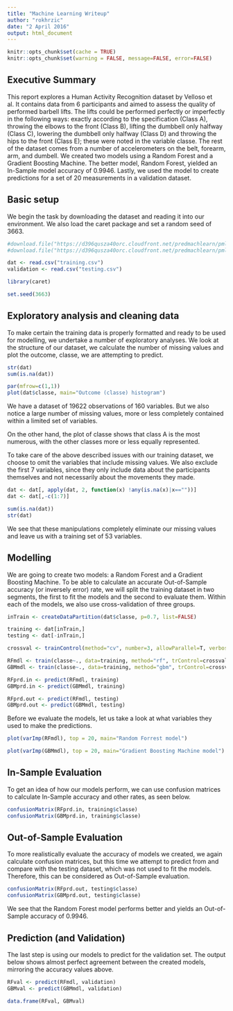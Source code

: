 ```yaml
---
title: "Machine Learning Writeup"
author: "rokhrzic"
date: "2 April 2016"
output: html_document
---
```


```r
knitr::opts_chunk$set(cache = TRUE)
knitr::opts_chunk$set(warning = FALSE, message=FALSE, error=FALSE)
```

## Executive Summary

This report explores a Human Activity Recognition dataset by Velloso et al. It contains data from 6 participants and aimed to assess the quality of performed barbell lifts. The lifts could be performed perfectly or imperfectly in the following ways: exactly according to the specification (Class A), throwing the elbows to the front (Class B), lifting the dumbbell only halfway (Class C), lowering the dumbbell only halfway (Class D) and throwing the hips to the front (Class E); these were noted in the variable classe.
The rest of the dataset comes from a number of accelerometers on the belt, forearm, arm, and dumbell.
We created two models using a Random Forest and a Gradient Boosting Machine. The better model, Random Forest, yielded an In-Sample model accuracy of 0.9946.
Lastly, we used the model to create predictions for a set of 20 measurements in a validation dataset.

## Basic setup

We begin the task by downloading the dataset and reading it into our environment. We also load the caret package and set a random seed of 3663.

```r

#download.file("https://d396qusza40orc.cloudfront.net/predmachlearn/pml-training.csv", "training.csv")
#download.file("https://d396qusza40orc.cloudfront.net/predmachlearn/pml-testing.csv", "testing.csv")

dat <- read.csv("training.csv")
validation <- read.csv("testing.csv")

library(caret)

set.seed(3663)
```

## Exploratory analysis and cleaning data

To make certain the training data is properly formatted and ready to be used for modelling, we undertake a number of exploratory analyses. We look at the structure of our dataset, we calculate the number of missing values and plot the outcome, classe, we are attempting to predict.

```r

str(dat)
sum(is.na(dat))

par(mfrow=c(1,1))
plot(dat$classe, main="Outcome (classe) histogram")

```

We have a dataset of 19622 observations of 160 variables. But we also notice a large number of missing values, more or less completely contained within a limited set of variables.

On the other hand, the plot of classe shows that class A is the most numerous, with the other classes more or less equally represented.

To take care of the above described issues with our training dataset, we choose to omit the variables that include missing values. We also exclude the first 7 variables, since they only include data about the participants themselves and not necessarily about the movements they made.

```r

dat <- dat[, apply(dat, 2, function(x) !any(is.na(x)|x==""))]
dat <- dat[,-c(1:7)]

sum(is.na(dat))
str(dat)
```

We see that these manipulations completely eliminate our missing values and leave us with a training set of 53 variables.

## Modelling

We are going to create two models: a Random Forest and a Gradient Boosting Machine. To be able to calculate an accurate Out-of-Sample accuracy (or inversely error) rate, we will split the training dataset in two segments, the first to fit the models and the second to evaluate them.
Within each of the models, we also use cross-validation of three groups.

```r

inTrain <- createDataPartition(dat$classe, p=0.7, list=FALSE)

training <- dat[inTrain,]
testing <- dat[-inTrain,]

crossval <- trainControl(method="cv", number=3, allowParallel=T, verbose=F)

RFmdl <- train(classe~., data=training, method="rf", trControl=crossval)
GBMmdl <- train(classe~., data=training, method="gbm", trControl=crossval)

RFprd.in <- predict(RFmdl, training)
GBMprd.in <- predict(GBMmdl, training)

RFprd.out <- predict(RFmdl, testing)
GBMprd.out <- predict(GBMmdl, testing)

```

Before we evaluate the models, let us take a look at what variables they used to make the predictions.

```r

plot(varImp(RFmdl), top = 20, main="Random Forrest model")

plot(varImp(GBMmdl), top = 20, main="Gradient Boosting Machine model")

```


## In-Sample Evaluation

To get an idea of how our models perform, we can use confusion matrices to calculate In-Sample accuracy and other rates, as seen below.

```r
confusionMatrix(RFprd.in, training$classe)
confusionMatrix(GBMprd.in, training$classe)
```

## Out-of-Sample Evaluation

To more realistically evaluate the accuracy of models we created, we again calculate confusion matrices, but this time we attempt to predict from and compare with the testing dataset, which was not used to fit the models. Therefore, this can be considered as Out-of-Sample evaluation.

```r

confusionMatrix(RFprd.out, testing$classe)
confusionMatrix(GBMprd.out, testing$classe)

```

We see that the Random Forest model performs better and yields an Out-of-Sample accuracy of 0.9946.

## Prediction (and Validation)

The last step is using our models to predict for the validation set. The output below shows almost perfect agreement between the created models, mirroring the accuracy values above.

```r

RFval <- predict(RFmdl, validation)
GBMval <- predict(GBMmdl, validation)

data.frame(RFval, GBMval)
```